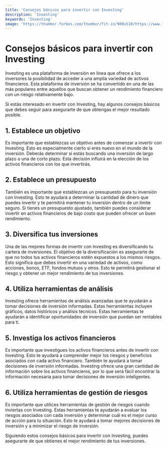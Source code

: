 ```yaml
---
title: 'Consejos básicos para invertir con Investing'
description: 'Investing'
keywords: 'Investing'
image: 'https://thumbor.forbes.com/thumbor/fit-in/900x510/https://www.forbes.com/advisor/wp-content/uploads/2020/07/what-investing-e1595962588896.jpg'
---
```




# Consejos básicos para invertir con Investing

Investing es una plataforma de inversión en línea que ofrece a los inversores la posibilidad de acceder a una amplia variedad de activos financieros. Esta plataforma de inversión se ha convertido en una de las más populares entre aquellos que buscan obtener un rendimiento financiero con un riesgo relativamente bajo. 

Si estás interesado en invertir con Investing, hay algunos consejos básicos que debes seguir para asegurarte de que obtengas el mejor resultado posible. 

## 1. Establece un objetivo

Es importante que establezcas un objetivo antes de comenzar a invertir con Investing. Esto es especialmente cierto si eres nuevo en el mundo de la inversión. Deberás determinar si estás buscando una inversión de largo plazo o una de corto plazo. Esta decisión influirá en la elección de los activos financieros con los que invertirás. 

<ImageAdd source="https://thumbs.dreamstime.com/b/moneda-de-banco-piggy-dinero-acumula-un-gr%C3%A1fico-creciente-inversi%C3%B3n-en-el-negocio-inmobiliario-ahorro-concepto-objetivos-%C3%A9xito-202072547.jpg"/>

## 2. Establece un presupuesto

También es importante que establezcas un presupuesto para tu inversión con Investing. Esto te ayudará a determinar la cantidad de dinero que puedes invertir y te permitirá mantener tu inversión dentro de un límite seguro. Si tienes un presupuesto ajustado, también puedes considerar invertir en activos financieros de bajo costo que pueden ofrecer un buen rendimiento. 

<ImageAdd source="https://thumbs.dreamstime.com/b/el-empresario-tiene-un-icono-de-banco-piggy-negocio-y-la-planificaci%C3%B3n-del-gasto-en-dinero-presupuesto-inversi%C3%B3n-concepto-ahorro-209093666.jpg"/>

## 3. Diversifica tus inversiones

Una de las mejores formas de invertir con Investing es diversificando tu cartera de inversiones. El objetivo de la diversificación es asegurarte de que no todos tus activos financieros estén expuestos a los mismos riesgos. Esto significa que debes invertir en una variedad de activos, como acciones, bonos, ETF, fondos mutuos y otros. Esto te permitirá gestionar el riesgo y obtener un mejor rendimiento de tus inversiones. 

<ImageAdd source="https://www.azcentralcu.org/sites/arizona-ccu-v4/files/ACCU_Blog_How%20to%20Diversify%20Your%20Investment%20Portfolio.jpg"/>

## 4. Utiliza herramientas de análisis

Investing ofrece herramientas de análisis avanzadas que te ayudarán a tomar decisiones de inversión informadas. Estas herramientas incluyen gráficos, datos históricos y análisis técnicos. Estas herramientas te ayudarán a identificar oportunidades de inversión que puedan ser rentables para ti. 

<ImageAdd source="https://thumbs.dreamstime.com/b/banner-de-an%C3%A1lisis-inversi%C3%B3n-en-ense%C3%B1anza-estilo-plano-alfabetizaci%C3%B3n-financiera-profesionales-muestran-gr%C3%A1ficos-beneficios-218900321.jpg"/>


## 5. Investiga los activos financieros

Es importante que investigues los activos financieros antes de invertir con Investing. Esto te ayudará a comprender mejor los riesgos y beneficios asociados con cada activo financiero. También te ayudará a tomar decisiones de inversión informadas. Investing ofrece una gran cantidad de información sobre los activos financieros, por lo que será fácil encontrar la información necesaria para tomar decisiones de inversión inteligentes. 

<ImageAdd source="https://rtvd.gob.do/wp-content/uploads/2022/09/WhatsApp-Image-2022-09-01-at-6.26.30-PM.webp"/>

## 6. Utiliza herramientas de gestión de riesgos

Es importante que utilices herramientas de gestión de riesgos cuando inviertas con Investing. Estas herramientas te ayudarán a evaluar los riesgos asociados con cada inversión y determinar cuál es el mejor curso de acción para tu situación. Esto te ayudará a tomar mejores decisiones de inversión y a minimizar el riesgo de inversión. 

<ImageAdd source="https://thumbs.dreamstime.com/b/pr%C3%A9stamo-de-palabra-en-hoja-sierra-con-fondo-tabla-madera-macro-disparo-negocio-o-inversi%C3%B3n-gesti%C3%B3n-riesgos-financieros-243903938.jpg"/>

Siguiendo estos consejos básicos para invertir con Investing, puedes asegurarte de que obtienes el mejor rendimiento de tus inversiones.